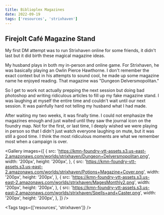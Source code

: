 ```yaml
---
title: Biblioplex Magazines
date: 2022-09-19
tags: ['resources', 'strixhaven']
---
```


## Firejolt Café Magazine Stand

My first DM attempt was to run Strixhaven online for some friends, it didn't last but it did birth these magical magazine ideas.

My husband plays in both my in-person and online game. For Strixhaven, he was basically playing an Owlin Pierce Hawthorne. I don't remember the exact context but in his attempts to sound cool, he made up some magazine name he enjoyed reading. That magazine was "Dungeon Delversmopolitan."

<ResponsiveImage src="https://thumbs.gfycat.com/AgileSleepyHanumanmonkey-size_restricted.gif" />

So I get to work not actually prepping the next session but doing bad photoshop and writing ridiculous articles to fill up my fake magazine stand. I was laughing at myself the entire time and couldn't wait until our next session. It was painfully hard not telling my husband what I had made.

After waiting my two weeks, it was finally time. I could not emphasize the magazines enough and just waited until they saw the journal icon on the foundry map. Not for the first, or last time, I deeply wished we were playing in person so that I didn't just watch everyone laughing on mute, but it was still a good time. I think the most ridiculous moments are what we remember most when a campaign is over.

<Gallery
  images={[
    {
      src: 'https://kmn-foundry-vtt-assets.s3.us-east-2.amazonaws.com/worlds/strixhaven/Dungeon+Delversmopolitan.png',
      width: '200px',
      height: '200px',
    },
    {
      src: 'https://kmn-foundry-vtt-assets.s3.us-east-2.amazonaws.com/worlds/strixhaven/Potions+Magazine+Cover.png',
      width: '200px',
      height: '200px',
    },
    {
      src: 'https://kmn-foundry-vtt-assets.s3.us-east-2.amazonaws.com/worlds/strixhaven/MagesMonthly2.png',
      width: '200px',
      height: '200px',
    },
    {
      src: 'https://kmn-foundry-vtt-assets.s3.us-east-2.amazonaws.com/worlds/strixhaven/Spells+and+Caster.png',
      width: '200px',
      height: '200px',
    },
  ]}
/>

<Tags tags={['resources', 'strixhaven']} />
